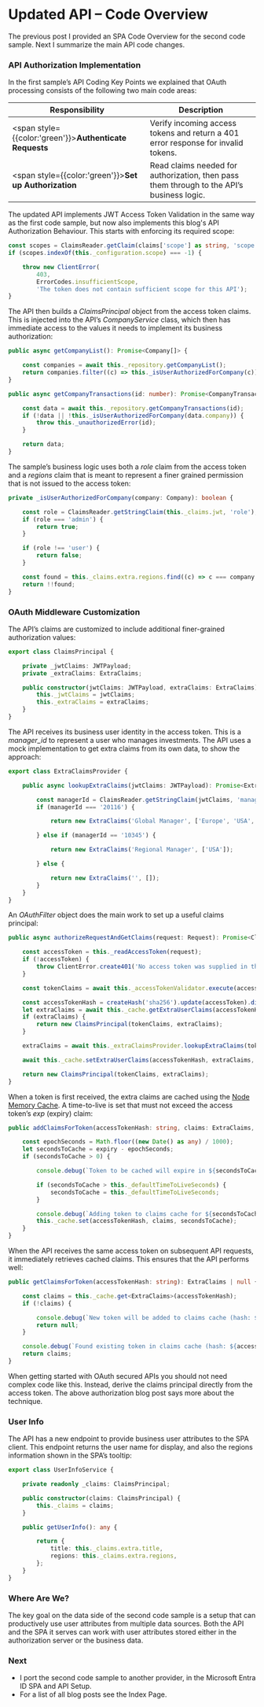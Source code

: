 # Updated API – Code Overview

The previous post I provided an <Link href='/posts/updated-spa-coding-key-points'>SPA Code Overview</Link> for the second code sample. Next I summarize the main API code changes.

### API Authorization Implementation

In the first sample’s <Link href='/posts/basicapi-codingkeypoints'>API Coding Key Points</Link> we explained that OAuth processing consists of the following two main code areas:

| Responsibility | Description |
| -------------- | ----------- |
| <span style={{color:'green'}}>**Authenticate Requests**</span> | Verify incoming access tokens and return a 401 error response for invalid tokens. |
| <span style={{color:'green'}}>**Set up Authorization**</span> | Read claims needed for authorization, then pass them through to the API’s business logic. |

The updated API implements <Link href='/posts/jwt-access-token-validation'>JWT Access Token Validation</Link> in the same way as the first code sample, but now also implements this blog's <Link href='/posts/api-authorization-design'>API Authorization Behaviour</Link>. This starts with enforcing its required scope:

```typescript
const scopes = ClaimsReader.getClaim(claims['scope'] as string, 'scope');
if (scopes.indexOf(this._configuration.scope) === -1) {

    throw new ClientError(
        403,
        ErrorCodes.insufficientScope,
        'The token does not contain sufficient scope for this API');
}
```

The API then builds a *ClaimsPrincipal* object from the access token claims. This is injected into the API’s *CompanyService* class, which then has immediate access to the values it needs to implement its business authorization:

```typescript
public async getCompanyList(): Promise<Company[]> {

    const companies = await this._repository.getCompanyList();
    return companies.filter((c) => this._isUserAuthorizedForCompany(c));
}

public async getCompanyTransactions(id: number): Promise<CompanyTransactions> {

    const data = await this._repository.getCompanyTransactions(id);
    if (!data || !this._isUserAuthorizedForCompany(data.company)) {
        throw this._unauthorizedError(id);
    }

    return data;
}
```

The sample’s business logic uses both a *role* claim from the access token and a *regions* claim that is meant to represent a finer grained permission that is not issued to the access token:

```typescript
private _isUserAuthorizedForCompany(company: Company): boolean {

    const role = ClaimsReader.getStringClaim(this._claims.jwt, 'role');
    if (role === 'admin') {
        return true;
    }

    if (role !== 'user') {
        return false;
    }

    const found = this._claims.extra.regions.find((c) => c === company.region);
    return !!found;
}
```

### OAuth Middleware Customization

The API’s claims are customized to include additional finer-grained authorization values:

```typescript
export class ClaimsPrincipal {

    private _jwtClaims: JWTPayload;
    private _extraClaims: ExtraClaims;

    public constructor(jwtClaims: JWTPayload, extraClaims: ExtraClaims) {
        this._jwtClaims = jwtClaims;
        this._extraClaims = extraClaims;
    }
}
```

The API receives its business user identity in the access token. This is a *manager_id* to represent a user who manages investments. The API uses a mock implementation to get extra claims from its own data, to show the approach:

```typescript
export class ExtraClaimsProvider {

    public async lookupExtraClaims(jwtClaims: JWTPayload): Promise<ExtraClaims> {

        const managerId = ClaimsReader.getStringClaim(jwtClaims, 'manager_id');
        if (managerId === '20116') {

            return new ExtraClaims('Global Manager', ['Europe', 'USA', 'Asia']);

        } else if (managerId == '10345') {

            return new ExtraClaims('Regional Manager', ['USA']);

        } else {

            return new ExtraClaims('', []);
        }
    }
}
```

An *OAuthFilter* object does the main work to set up a useful claims principal:

```typescript
public async authorizeRequestAndGetClaims(request: Request): Promise<ClaimsPrincipal> {

    const accessToken = this._readAccessToken(request);
    if (!accessToken) {
        throw ClientError.create401('No access token was supplied in the bearer header');
    }

    const tokenClaims = await this._accessTokenValidator.execute(accessToken);

    const accessTokenHash = createHash('sha256').update(accessToken).digest('hex');
    let extraClaims = await this._cache.getExtraUserClaims(accessTokenHash);
    if (extraClaims) {
        return new ClaimsPrincipal(tokenClaims, extraClaims);
    }

    extraClaims = await this._extraClaimsProvider.lookupExtraClaims(tokenClaims);

    await this._cache.setExtraUserClaims(accessTokenHash, extraClaims, tokenClaims.exp!);

    return new ClaimsPrincipal(tokenClaims, extraClaims);
}
```

When a token is first received, the extra claims are cached using the [Node Memory Cache](https://github.com/mpneuried/nodecache). A time-to-live is set that must not exceed the access token’s *exp* (expiry) claim:

```typescript
public addClaimsForToken(accessTokenHash: string, claims: ExtraClaims, expiry: number): void {

    const epochSeconds = Math.floor((new Date() as any) / 1000);
    let secondsToCache = expiry - epochSeconds;
    if (secondsToCache > 0) {

        console.debug(`Token to be cached will expire in ${secondsToCache} seconds (hash: ${accessTokenHash})`);

        if (secondsToCache > this._defaultTimeToLiveSeconds) {
            secondsToCache = this._defaultTimeToLiveSeconds;
        }

        console.debug(`Adding token to claims cache for ${secondsToCache} seconds (hash: ${accessTokenHash})`);
        this._cache.set(accessTokenHash, claims, secondsToCache);
    }
}
```

When the API receives the same access token on subsequent API requests, it immediately retrieves cached claims. This ensures that the API performs well:

```typescript
public getClaimsForToken(accessTokenHash: string): ExtraClaims | null {

    const claims = this._cache.get<ExtraClaims>(accessTokenHash);
    if (!claims) {

        console.debug(`New token will be added to claims cache (hash: ${accessTokenHash})`);
        return null;
    }

    console.debug(`Found existing token in claims cache (hash: ${accessTokenHash})`);
    return claims;
}
```

When getting started with OAuth secured APIs you should not need complex code like this. Instead, derive the claims principal directly from the access token. The above authorization blog post says more about the technique.

### User Info

The API has a new endpoint to provide business user attributes to the SPA client. This endpoint returns the user name for display, and also the regions information shown in the SPA’s tooltip:

```typescript
export class UserInfoService {

    private readonly _claims: ClaimsPrincipal;

    public constructor(claims: ClaimsPrincipal) {
        this._claims = claims;
    }

    public getUserInfo(): any {

        return {
            title: this._claims.extra.title,
            regions: this._claims.extra.regions,
        };
    }
}
```

### Where Are We?

The key goal on the data side of the second code sample is a setup that can productively use user attributes from multiple data sources. Both the API and the SPA it serves can work with user attributes stored either in the authorization server or the business data.

### Next

- I port the second code sample to another provider, in the <Link href='/posts/azure-active-directory-setup'>Microsoft Entra ID SPA and API Setup</Link>.
- For a list of all blog posts see the <Link href='/posts/index'>Index Page</Link>.
